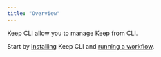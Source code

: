 ```yaml
---
title: "Overview"
---
```


Keep CLI allow you to manage Keep from CLI.

Start by [installing](/cli/installation) Keep CLI and [running a workflow](/cli/commands/cli-run).
